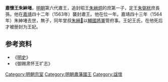 '''肅懷王朱紳堵'''{{BD|1548年|4月29日|1564年|8月3日|catIdx=Z}}，[[明朝|明朝]]第六代肅王，追封昭王[[朱縉炯|朱縉炯]]的庶第一子，定王[[朱弼桄|朱弼桄]]庶長孫。他在[[嘉靖|嘉靖]]四十二年（1563年）襲封肅王。他在位一年。嘉靖四十三年（1564年）朱紳堵去世，無子，同年堂叔[[朱縉𤏳|朱縉𤏳]]以[[輔國將軍|輔國將軍]]管府事。王妃王氏，在他死后才被册封为王妃。

{{Quotation|
王讳绅堵，乃肃昭王之子。嫡母妃郭氏，生母夫人孟氏。于嘉靖二十七年三月二十二日生，嘉靖三十七年闰七月初一日封为肃世孙，嘉靖四十二年正月十二日袭封为肃王。嘉靖四十三年六月二十七日薨逝，享年一十七岁。妃王氏乏嗣。上闻讣，辍视朝三日，遣官谕祭，特命有司治丧葬如制。在京文武衙门皆致焉。以嘉靖四十四年七月十五日葬于平地里坎山之原。呜呼！王以宗室至亲，享有大国，久为藩辅，贵富兼隆，宜永年寿，溘焉长逝，岂非命耶！爰述其概，纳诸幽圹，用垂不朽云。
}}

{{s-start}}
{{s-bef|before=祖父恭王[[朱貢錝|朱貢錝]]}}
{{s-ttl|title=[[明朝藩王列表_(肅王系)|明肅國國王]]|years=1563年－1564年}}
{{s-after|堂叔懿王[[朱縉𤏳|朱縉𤏳]]|肅府[[宗理|宗理]]}}
{{end}}

==参考资料==
*《[[明史|明史]]》
*《御赐肃怀王圹志》

[[Category:明朝宗室|Category:明朝宗室]]
[[Category:明朝肅藩國王|Category:明朝肅藩國王]]
[[Category:諡懷|Category:諡懷]]